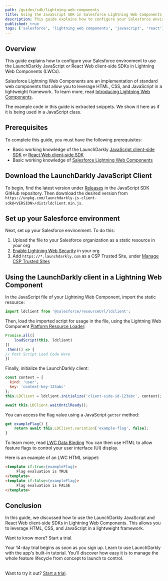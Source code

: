 ```yaml
---
path: /guides/sdk/lightning-web-components
title: Using the JavaScript SDK in Salesforce Lightning Web Components
description: This guide explains how to configure your Salesforce environment to use the LaunchDarkly JavaScript or React Web client-side SDKs in Lightning Web Components (LWCs).
published: true
tags: ['salesforce', 'lightning web components', 'javascript', 'react']
---
```


## Overview

This guide explains how to configure your Salesforce environment to use the LaunchDarkly JavaScript or React Web client-side SDKs in Lightning Web Components (LWCs).

Salesforce Lightning Web Components are an implementation of standard web components that allow you to leverage HTML, CSS, and JavaScript in a lightweight framework. To learn more, read [Introducing Lightning Web Components](https://developer.salesforce.com/docs/component-library/documentation/en/lwc).

The example code in this guide is extracted snippets. We show it here as if it is being used in a JavaScript class.

## Prerequisites

To complete this guide, you must have the following prerequisites:

* Basic working knowledge of the LaunchDarkly [JavaScript client-side SDK](/sdk/client-side/javascript) or [React Web client-side SDK](/sdk/client-side/react/react-web)
* Basic working knowledge of [Salesforce Lightning Web Components](https://developer.salesforce.com/docs/component-library/documentation/en/lwc)

## Download the LaunchDarkly JavaScript Client

To begin, find the latest version under [Releases](https://github.com/launchdarkly/js-client-sdk/releases) in the JavaScript SDK GitHub repository. Then download the desired version from `https://unpkg.com/launchdarkly-js-client-sdk@<VERSION>/dist/ldclient.min.js`.

## Set up your Salesforce environment

Next, set up your Salesforce environment. To do this:

1. Upload the file to your Salesforce organization as a static resource in your org
2. [Enable Lightning Web Security](https://developer.salesforce.com/docs/component-library/documentation/en/lwc/lwc.security_lwsec_enable) in your org
3. Add `https://*.launchdarkly.com` as a CSP Trusted Site, under [Manage CSP Trusted Sites](https://help.salesforce.com/s/articleView?id=sf.csp_trusted_sites.htm&type=5)

## Using the LaunchDarkly client in a Lightning Web Component

In the JavaScript file of your Lightning Web Component, import the static resource:

<CodeSample>
<CSTab label="Import LD client">

```js
import ldclient from '@salesforce/resourceUrl/ldclient';

```

</CSTab>
</CodeSample>

Then, load the imported script for usage in the file, using the Lightning Web Component [Platform Resource Loader](https://developer.salesforce.com/docs/component-library/bundle/lightning-platform-resource-loader/documentation):

<CodeSample>
<CSTab label="Load script">

```js
Promise.all([
	loadScript(this, ldclient)
])
.then(() => {
// Post Script Load Code Here
})

```

</CSTab>
</CodeSample>

Finally, initialize the LaunchDarkly client:

<CodeSample>
<CSTab label="Initializing LaunchDarkly client">

```js
const context = {
  kind: 'user',
  key: 'context-key-123abc'
};
this.LDClient = ldclient.initialize('client-side-id-123abc', context);

await this.LDClient.waitUntilReady();

```

</CSTab>
</CodeSample>

You can access the flag value using a JavaScript `getter` method:

<CodeSample>
<CSTab label="Example flag getter method">

```js
get exampleFlag() {
    return await this.LDClient.variation['example-flag', false];
}


```

</CSTab>
</CodeSample>

To learn more, read [LWC Data Binding](https://developer.salesforce.com/docs/component-library/documentation/en/lwc/lwc.js_props_getter)
You can then use HTML to allow feature flags to control your user interface (UI) display.

Here is an example of an LWC HTML snippet:

<CodeSample>
<CSTab label="LWC HTML snippet">

```html
<template if:true={exampleFlag}>
     Flag evaluation is TRUE
</template>
<template if:false={exampleFlag}>
     Flag evaluation is FALSE
</template>

```

</CSTab>
</CodeSample>

## Conclusion

In this guide, we discussed how to use the LaunchDarkly JavaScript and React Web client-side SDKs in Lightning Web Components. This allows you to leverage HTML, CSS, and JavaScript in a lightweight framework.


<Callout intent="primary" site="launchDarkly">
<CalloutTitle>Want to know more? Start a trial.</CalloutTitle>
<CalloutDescription>

Your 14-day trial begins as soon as you sign up. Learn to use LaunchDarkly with the app's built-in tutorial. You'll discover how easy it is to manage the whole feature lifecycle from concept to launch to control.<br/><br/>

Want to try it out? [Start a trial](https://launchdarkly.com/start-trial/).

</CalloutDescription>
</Callout>
